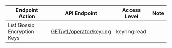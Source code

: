 | Endpoint Action      | API Endpoint           | Access Level   | Note   |
| -------------------- | ---------------------- | -------------- | ------ |
List Gossip Encryption Keys|[GET/v1/operator/keyring](https://www.consul.io/api-docs/operator/keyring#list-gossip-encryption-keys)|keyring:read|
